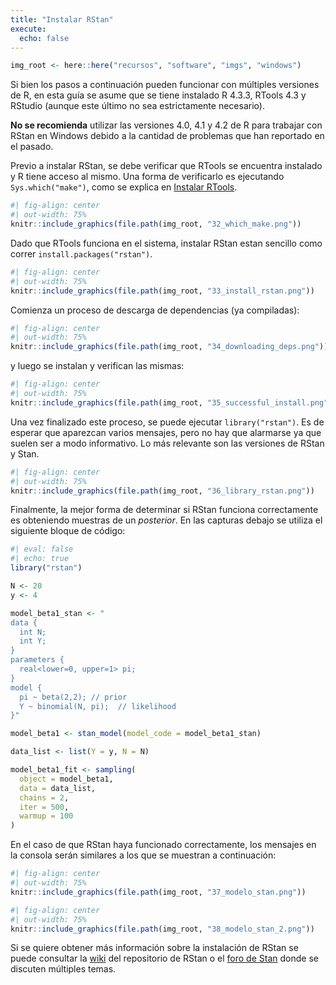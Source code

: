 ```yaml
---
title: "Instalar RStan"
execute:
  echo: false
---
```


```r
img_root <- here::here("recursos", "software", "imgs", "windows")
```

Si bien los pasos a continuación pueden funcionar con múltiples versiones de R, en esta 
guía se asume que se tiene instalado R 4.3.3, RTools 4.3 y RStudio (aunque este último no sea estrictamente necesario).

**No se recomienda** utilizar las versiones 4.0, 4.1 y 4.2 de R para trabajar con RStan
en Windows debido a la cantidad de problemas que han reportado en el pasado.

Previo a instalar RStan, se debe verificar que RTools se encuentra instalado y R tiene
acceso al mismo. Una forma de verificarlo es ejecutando `Sys.which("make")`, 
como se explica en [Instalar RTools](02_instalar_rtools.qmd).

```r
#| fig-align: center
#| out-width: 75%
knitr::include_graphics(file.path(img_root, "32_which_make.png"))
```

Dado que RTools funciona en el sistema, instalar RStan estan sencillo como correr `install.packages("rstan")`.

```r
#| fig-align: center
#| out-width: 75%
knitr::include_graphics(file.path(img_root, "33_install_rstan.png"))
```

Comienza un proceso de descarga de dependencias (ya compiladas):

```r
#| fig-align: center
#| out-width: 75%
knitr::include_graphics(file.path(img_root, "34_downloading_deps.png"))
```

y luego se instalan y verifican las mismas:

```r
#| fig-align: center
#| out-width: 75%
knitr::include_graphics(file.path(img_root, "35_successful_install.png"))
```

Una vez finalizado este proceso, se puede ejecutar `library("rstan")`. 
Es de esperar que aparezcan varios mensajes, pero no hay que alarmarse ya que suelen ser a
modo informativo. Lo más relevante son las versiones de RStan y Stan.

```r
#| fig-align: center
#| out-width: 75%
knitr::include_graphics(file.path(img_root, "36_library_rstan.png"))
```

Finalmente, la mejor forma de determinar si RStan funciona correctamente es obteniendo
muestras de un _posterior_. En las capturas debajo se utiliza el siguiente bloque de 
código:

```r
#| eval: false
#| echo: true
library("rstan")

N <- 20
y <- 4

model_beta1_stan <- "
data {
  int N;     
  int Y; 
}
parameters {
  real<lower=0, upper=1> pi;
}
model {
  pi ~ beta(2,2); // prior
  Y ~ binomial(N, pi);  // likelihood
}"

model_beta1 <- stan_model(model_code = model_beta1_stan)

data_list <- list(Y = y, N = N)

model_beta1_fit <- sampling(
  object = model_beta1, 
  data = data_list, 
  chains = 2, 
  iter = 500,
  warmup = 100
)
```

En el caso de que RStan haya funcionado correctamente, los mensajes en la consola
serán similares a los que se muestran a continuación:

```r
#| fig-align: center
#| out-width: 75%
knitr::include_graphics(file.path(img_root, "37_modelo_stan.png"))
```

```r
#| fig-align: center
#| out-width: 75%
knitr::include_graphics(file.path(img_root, "38_modelo_stan_2.png"))
```

Si se quiere obtener más información sobre la instalación de RStan se puede consultar la
[wiki](https://github.com/stan-dev/rstan/wiki) del repositorio de RStan o el 
[foro de Stan](https://discourse.mc-stan.org/) donde se discuten múltiples temas.